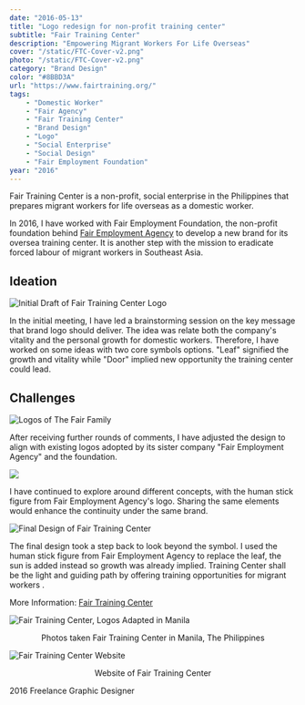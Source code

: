 ```yaml
---
date: "2016-05-13"
title: "Logo redesign for non-profit training center"
subtitle: "Fair Training Center"
description: "Empowering Migrant Workers For Life Overseas"
cover: "/static/FTC-Cover-v2.png"
photo: "/static/FTC-Cover-v2.png"
category: "Brand Design"
color: "#8BBD3A"
url: "https://www.fairtraining.org/"
tags: 
    - "Domestic Worker"
    - "Fair Agency"
    - "Fair Training Center"
    - "Brand Design"
    - "Logo"
    - "Social Enterprise"
    - "Social Design"
    - "Fair Employment Foundation"
year: "2016"
---
```


Fair Training Center is a non-profit, social enterprise in the Philippines that prepares migrant workers for life overseas as a domestic worker.

In 2016, I have worked with Fair Employment Foundation, the non-profit foundation behind [Fair Employment Agency](https://fairagency.org/) to develop a new brand for its oversea training center. It is another step with the mission to eradicate forced labour of migrant workers in Southeast Asia.

## Ideation 

![Initial Draft of Fair Training Center Logo](/static/FTC-Logo-Draft.png)

In the initial meeting, I have led a brainstorming session on the key message that brand logo should deliver. The idea was relate both the company's vitality and the personal growth for domestic workers. Therefore, I have worked on some ideas with two core symbols options. "Leaf" signified the growth and vitality while "Door" implied new opportunity the training center could lead. 

## Challenges

![Logos of The Fair Family](/static/logo-brand.jpg)

After receiving further rounds of comments, I have adjusted the design to align with existing logos adopted by its sister company "Fair Employment Agency" and the foundation.

![](/static/FTC-Logo-Draft-2.png)

I have continued to explore around different concepts, with the human stick figure from Fair Employment Agency's logo. Sharing the same elements would enhance the continuity under the same brand.

![Final Design of Fair Training Center](/static/FTC-Cover.png)

The final design took a step back to look beyond the symbol. I used the human stick figure from Fair Employment Agency to replace the leaf, the sun is added instead so growth was already implied. Training Center shall be the light and guiding path by offering training opportunities for migrant workers .

More Information: [Fair Training Center](https://www.fairtraining.org/)

![Fair Training Center, Logos Adapted in Manila](/static/ftc-ph-photo.jpg)
<center>Photos taken Fair Training Center in Manila, The Philippines</center>

![Fair Training Center Website](/static/ftc-web.png)
<center>Website of Fair Training Center</center>


2016
Freelance
Graphic Designer